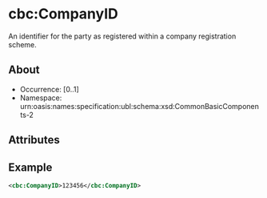 # cbc:CompanyID

An identifier for the party as registered within a company registration scheme.

## About

- Occurrence: [0..1]
- Namespace: urn:oasis:names:specification:ubl:schema:xsd:CommonBasicComponents-2

## Attributes

## Example

```xml
<cbc:CompanyID>123456</cbc:CompanyID>
